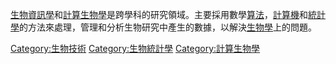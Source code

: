 {{Catmore}}

[[生物資訊學|生物資訊學]]和[[計算生物學|計算生物學]]是跨學科的研究領域。主要採用數學[[算法|算法]]，[[計算機|計算機]]和[[統計學|統計學]]的方法來處理，管理和分析生物研究中產生的數據，以解決[[生物學|生物學]]上的問題。

{{DEFAULTSORT:Bioinformatics}}
[[Category:生物技術|Category:生物技術]]
[[Category:生物統計學|Category:生物統計學]]
[[Category:計算生物學|Category:計算生物學]]